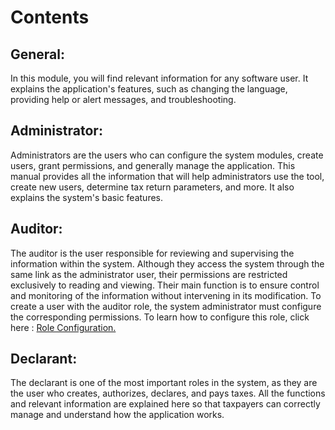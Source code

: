 # Contents

## General:
In this module, you will find relevant information for any software user. It explains the application's features, such as changing the language, providing help or alert messages, and troubleshooting.

## Administrator:
Administrators are the users who can configure the system modules, create users, grant permissions, and generally manage the application. This manual provides all the information that will help administrators use the tool, create new users, determine tax return parameters, and more. It also explains the system's basic features.

## Auditor:
The auditor is the user responsible for reviewing and supervising the information within the system. Although they access the system through the same link as the administrator user, their permissions are restricted exclusively to reading and viewing. Their main function is to ensure control and monitoring of the information without intervening in its modification. To create a user with the auditor role, the system administrator must configure the corresponding permissions. To learn how to configure this role, click here : [Role Configuration.](/selfdeclarations/admin-user/actions#security)

## Declarant:
The declarant is one of the most important roles in the system, as they are the user who creates, authorizes, declares, and pays taxes. All the functions and relevant information are explained here so that taxpayers can correctly manage and understand how the application works.
